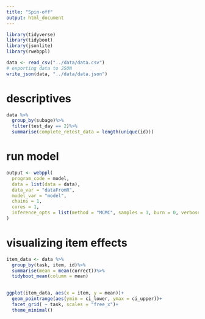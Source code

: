 ```yaml
---
title: "Spin-off"
output: html_document
---
```


```r
library(tidyverse)
library(tidyboot)
library(jsonlite)
library(rwebppl)
```

```r
data <- read_csv("../data/data.csv")
# exporting data to JSON
write_json(data, "../data/data.json")
```
# descriptives
```r
data %>%
  group_by(subage)%>%
  filter(test_day == 2)%>%
  summarise(complete_retest_data = length(unique(id)))
```

# run model 
```r
output <- webppl(
  program_code = model,
  data = list(data = data),
  data_var = "dataFromR",
  model_var = "model",
  chains = 1,
  cores = 1,
  inference_opts = list(method = "MCMC", samples = 1, burn = 0, verbose = T)
)
```


# visualizing item effects

```r
item_data <- data %>%
  group_by(task, item, id)%>%
  summarise(mean = mean(correct))%>%
  tidyboot_mean(column = mean)
  

ggplot(item_data, aes(x = item, y = mean))+
  geom_pointrange(aes(ymin = ci_lower, ymax = ci_upper))+
  facet_grid( ~ task, scales = "free_x")+
  theme_minimal()

```




